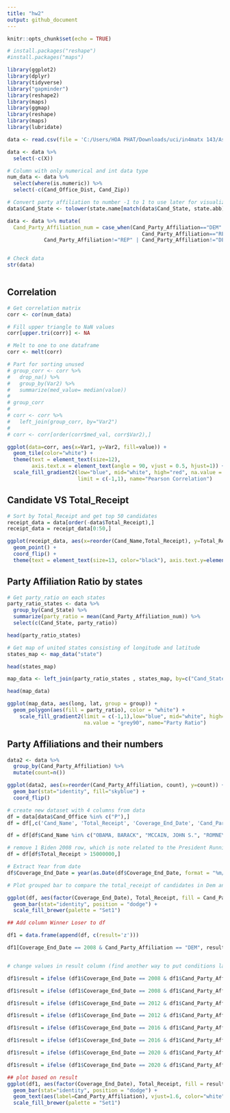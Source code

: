 ---
title: "hw2"
output: github_document
---

```{r setup, include=FALSE}
knitr::opts_chunk$set(echo = TRUE)
```


```{r}
# install.packages("reshape")
#install.packages("maps")
```



```{r, warning=FALSE, message=FALSE}
library(ggplot2)
library(dplyr)
library(tidyverse)
library("gapminder")
library(reshape2)
library(maps)
library(ggmap)
library(reshape)
library(maps)
library(lubridate)
```


```{r}
data <- read.csv(file = 'C:/Users/HOA PHAT/Downloads/uci/in4matx 143/Assignments/hw2/us_politics_EDA-main/data/fec_2008-2022.csv')

data <- data %>% 
  select(-c(X))

# Column with only numerical and int data type
num_data <- data %>% 
  select(where(is.numeric)) %>% 
  select(-c(Cand_Office_Dist, Cand_Zip))

# Convert party affiliation to number -1 to 1 to use later for visualization
data$Cand_State <- tolower(state.name[match(data$Cand_State, state.abb)])

data <- data %>% mutate(
  Cand_Party_Affiliation_num = case_when(Cand_Party_Affiliation=="DEM" ~ 1,
                                            Cand_Party_Affiliation=="REP" ~ -1,
            Cand_Party_Affiliation!="REP" | Cand_Party_Affiliation!="DEM" ~ 0))


# Check data
str(data)



```


## Correlation


```{r}
# Get correlation matrix
corr <- cor(num_data)

# Fill upper triangle to NaN values
corr[upper.tri(corr)] <- NA

# Melt to one to one dataframe
corr <- melt(corr)

# Part for sorting unused
# group_corr <- corr %>% 
#   drop_na() %>% 
#   group_by(Var2) %>% 
#   summarize(med_value= median(value))
# 
# group_corr
# 
# corr <- corr %>% 
#   left_join(group_corr, by="Var2")
# 
# corr <- corr[order(corr$med_val, corr$Var2),]

```



```{r, fig1, fig.height = 10, fig.width = 12}
ggplot(data=corr, aes(x=Var1, y=Var2, fill=value)) +
  geom_tile(color="white") +
  theme(text = element_text(size=12),
        axis.text.x = element_text(angle = 90, vjust = 0.5, hjust=1)) +
  scale_fill_gradient2(low="blue", mid="white", high="red", na.value = "grey90",
                       limit = c(-1,1), name="Pearson Correlation")
```

## Candidate VS Total_Receipt

```{r, fig2, fig.height = 13, fig.width = 12}

# Sort by Total_Receipt and get top 50 candidates
receipt_data = data[order(-data$Total_Receipt),]
receipt_data = receipt_data[0:50,]

ggplot(receipt_data, aes(x=reorder(Cand_Name,Total_Receipt), y=Total_Receipt)) +
  geom_point() +
  coord_flip() +
  theme(text = element_text(size=13, color="black"), axis.text.y=element_text(colour="black"))
```


## Party Affiliation Ratio by states

```{r}
# Get party_ratio on each states
party_ratio_states <- data %>%
  group_by(Cand_State) %>%
  summarize(party_ratio = mean(Cand_Party_Affiliation_num)) %>% 
  select(c(Cand_State, party_ratio))

head(party_ratio_states)
```


```{r}

# Get map of united states consisting of longitude and latitude
states_map <- map_data("state")

head(states_map)

map_data <- left_join(party_ratio_states , states_map, by=c("Cand_State" = "region"))

head(map_data)

```


```{r, fig2.5, fig.height = 10, fig.width = 17}
ggplot(map_data, aes(long, lat, group = group)) +
  geom_polygon(aes(fill = party_ratio), color = "white") +
    scale_fill_gradient2(limit = c(-1,1),low="blue", mid="white", high="red", 
                         na.value = "grey90", name="Party Ratio")
```


## Party Affiliations and their numbers


```{r, fig3, fig.height = 17, fig.width = 10}
data2 <- data %>% 
  group_by(Cand_Party_Affiliation) %>% 
  mutate(count=n())

ggplot(data2, aes(x=reorder(Cand_Party_Affiliation, count), y=count)) +
  geom_bar(stat="identity", fill="skyblue") +
  coord_flip()
```


#####################################################################


```{r}
# create new dataset with 4 columns from data
df = data[data$Cand_Office %in% c("P"),]
df = df[,c('Cand_Name', 'Total_Receipt', 'Coverage_End_Date', 'Cand_Party_Affiliation')]

df = df[df$Cand_Name %in% c("OBAMA, BARACK", "MCCAIN, JOHN S.", "ROMNEY, MITT / RYAN, PAUL D. ", "TRUMP, DONALD J.", "TRUMP, DONALD J. / MICHAEL R. PENCE ", "CLINTON, HILLARY RODHAM / TIMOTHY MICHAEL KAINE", "BIDEN, JOSEPH R JR"),]

# remove 1 Biden 2008 row, which is note related to the President Running Year
df = df[df$Total_Receipt > 15000000,]

# Extract Year from date
df$Coverage_End_Date = year(as.Date(df$Coverage_End_Date, format = "%m/%d/%Y"))
```

```{r}
# Plot grouped bar to compare the total_receipt of candidates in Dem and Rep at the coverage_end_date at the year running president from 2008-2020

ggplot(df, aes(factor(Coverage_End_Date), Total_Receipt, fill = Cand_Party_Affiliation)) + 
  geom_bar(stat="identity", position = "dodge") + 
  scale_fill_brewer(palette = "Set1")
```


```{r}
## Add column Winner Loser to df

df1 = data.frame(append(df, c(result='z')))

df1[Coverage_End_Date == 2008 & Cand_Party_Affiliation == "DEM", result := 'winner']


# change values in result column (find another way to put conditions later)

df1$result = ifelse (df1$Coverage_End_Date == 2008 & df1$Cand_Party_Affiliation == "DEM", "winner", df1$result)

df1$result = ifelse (df1$Coverage_End_Date == 2008 & df1$Cand_Party_Affiliation == "REP", "loser", df1$result)

df1$result = ifelse (df1$Coverage_End_Date == 2012 & df1$Cand_Party_Affiliation == "REP", "loser", df1$result)

df1$result = ifelse (df1$Coverage_End_Date == 2012 & df1$Cand_Party_Affiliation == "DEM", "winner", df1$result)

df1$result = ifelse (df1$Coverage_End_Date == 2016 & df1$Cand_Party_Affiliation == "REP", "winner", df1$result)

df1$result = ifelse (df1$Coverage_End_Date == 2016 & df1$Cand_Party_Affiliation == "DEM", "loser", df1$result)

df1$result = ifelse (df1$Coverage_End_Date == 2020 & df1$Cand_Party_Affiliation == "REP", "loser", df1$result)

df1$result = ifelse (df1$Coverage_End_Date == 2020 & df1$Cand_Party_Affiliation == "DEM", "winner", df1$result)

## plot based on result
ggplot(df1, aes(factor(Coverage_End_Date), Total_Receipt, fill = result)) + 
  geom_bar(stat="identity", position = "dodge") + 
  geom_text(aes(label=Cand_Party_Affiliation), vjust=1.6, color="white", position=position_dodge(width=1), size=3.5)+
  scale_fill_brewer(palette = "Set1")


```












